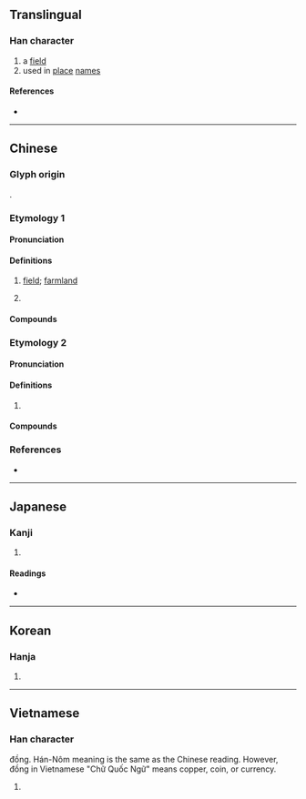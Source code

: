 {{character info}}
==Translingual==

===Han character===
{{Han char|rn=32|rad=土|as=06|sn=9|four=47120|canj=GBMR|ids=⿰土同}}

# a [[field]]
# used in [[place]] [[name]]s

====References====
* {{Han ref|kx=0227.300|dkj=05031|dj=0463.190|hdz=10439.030|uh=578C|ud=22412|bh=CE54|bd=52820}}

----

==Chinese==

===Glyph origin===
{{Han compound|土|同|t1=earth, ground|c1=s|c2=p|ls=psc}}.

===Etymology 1===
{{zh-forms}}

====Pronunciation====
{{zh-pron
|m=dòng
|c=dung6
|cat=n
}}

====Definitions====
{{zh-hanzi}}

# {{lb|zh|dialectal}} [[field]]; [[farmland]]
# {{zh-used2|p}}

====Compounds====
{{zh-der|儒垌|合傘垌}}

===Etymology 2===
{{zh-forms}}

====Pronunciation====
{{zh-pron
|m=tóng
|c=tung2,tung4
|cat=
}}

====Definitions====
{{zh-hanzi}}

# {{zh-only|垌塚}}

====Compounds====
{{zh-der|垌塚}}

===References===
* {{R:yue:mfccd}}

----

==Japanese==

===Kanji===
{{ja-kanji|grade=|rs=土06}}

# {{rfdef|ja|sort=土06}}

====Readings====
* {{ja-readings|on=[[とう]] (tō), [[つ]] (tsu)|kun=[[つぼ]] (tsubo)}}

----

==Korean==

===Hanja===
{{ko-hanja|hangeul=동|rv=dong|mr=tong}}

# {{rfdef|ko|sort=土06}}

----

==Vietnamese==

===Han character===
{{vi-readings|reading=đồng|rs=土06}}đồng. Hán-Nôm meaning is the same as the Chinese reading. However, đồng in Vietnamese "Chữ Quốc Ngữ" means copper, coin, or currency. 

# {{rfdef|vi|sort=土06}}